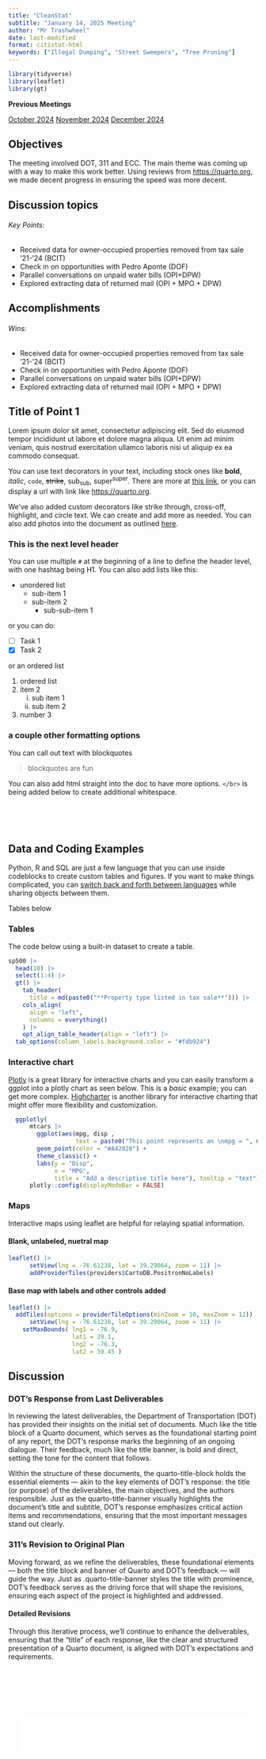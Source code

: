 ```yaml
---
title: "CleanStat"
subtitle: "January 14, 2025 Meeting"
author: "Mr Trashwheel"
date: last-modified
format: citistat-html
keywords: ["Illegal Dumping", "Street Sweepers", "Tree Pruning"]
---
```


```r

library(tidyverse)
library(leaflet)
library(gt)


```


:::: {#right-links}
::: previous-meetings-container
<strong>Previous Meetings</strong>
:::

<a href="#section3">October 2024</a> <a href="#section1">November 2024</a> <a href="#section2">December 2024</a>
::::


## Objectives

The meeting involved DOT, 311 and ECC. The main theme was coming up with a way to make this work better. Using reviews from <https://quarto.org>, we made decent progress in ensuring the speed was more decent.

::: callout-tip
## Discussion topics

###### Key Points:

-   Received data for owner-occupied properties removed from tax sale '21-'24 (BCIT)
-   Check in on opportunities with Pedro Aponte (DOF)
-   Parallel conversations on unpaid water bills (OPI+DPW)
-   Explored extracting data of returned mail (OPI + MPO + DPW)
:::

::: callout-note
## Accomplishments

###### Wins:

-   Received data for owner-occupied properties removed from tax sale '21-'24 (BCIT)
-   Check in on opportunities with Pedro Aponte (DOF)
-   Parallel conversations on unpaid water bills (OPI+DPW)
-   Explored extracting data of returned mail (OPI + MPO + DPW)
:::

## Title of Point 1

Lorem ipsum dolor sit amet, consectetur adipiscing elit. Sed do eiusmod tempor incididunt ut labore et dolore magna aliqua. Ut enim ad minim veniam, quis nostrud exercitation ullamco laboris nisi ut aliquip ex ea commodo consequat.

You can use text decorators in your text, including stock ones like **bold**, *italic*, `code`, ~~strike~~, sub~sub~, super^super^. There are more at [this link](https://quarto.org/docs/visual-editor/options.html), or you can display a url with link like <https://quarto.org>.

We've also added custom decorators like [strike through]{.strike}, [cross-off]{.cross}, [highlight]{.highlight}, and [circle]{.circle} text. We can create and add more as needed. You can also add photos into the document as outlined [here](https://quarto.org/docs/authoring/figures.html).

### This is the next level header

You can use multiple `#` at the beginning of a line to define the header level, with one hashtag being H1. You can also add lists like this:

-   unordered list
    -   sub-item 1
    -   sub-item 2
        -   sub-sub-item 1

or you can do:

-   [ ] Task 1
-   [x] Task 2

or an ordered list

1.  ordered list
2.  item 2
    i.  sub item 1
    ii. sub item 2
3.  number 3

### a couple other formatting options

You can call out text with blockquotes

> blockquotes are fun

You can also add html straight into the doc to have more options. `</br>` is being added below to create additional whitespace.

</br></br></br>

## Data and Coding Examples

Python, R and SQL are just a few language that you can use inside codeblocks to create custom tables and figures. If you want to make things complicated, you can [switch back and forth between languages](https://www.r-bloggers.com/2023/01/combining-r-and-python-with-reticulate-and-quarto/) while sharing objects between them.



Tables below

### Tables

The code below using a built-in dataset to create a table.

```r

sp500 |>
  head(10) |> 
  select(1:4) |> 
  gt() |>
    tab_header(
      title = md(paste0("**Property type listed in tax sale**"))) |> 
    cols_align(
      align = "left",
      columns = everything()
    ) |> 
    opt_align_table_header(align = "left") |> 
  tab_options(column_labels.background.color = "#fdb924")

```

### Interactive chart

[Plotly](https://plotly.com/r/) is a great library for interactive charts and you can easily transform a ggplot into a plotly chart as seen below. This is a *basic* example; you can get more complex. [Highcharter](https://jkunst.com/highcharter/) is another library for interactive charting that might offer more flexibility and customization.

```r
  ggplotly(
      mtcars |> 
        ggplot(aes(mpg, disp ,
                   text = paste0("This point represents an \nmpg = ", mpg, " and a disp = ", disp))) +
        geom_point(color = "#A42820") + 
        theme_classic() +
        labs(y = "Disp",
             x = "MPG", 
             title = "Add a descriptive title here"), tooltip = "text") |>  
      plotly::config(displayModeBar = FALSE)


```


### Maps

Interactive maps using leaflet are helpful for relaying spatial information.

#### Blank, unlabeled, nuetral map

```r
leaflet() |> 
      setView(lng = -76.61238, lat = 39.29064, zoom = 11) |> 
      addProviderTiles(providers$CartoDB.PositronNoLabels)
```


#### Base map with labels and other controls added


```r
leaflet() |> 
  addTiles(options = providerTileOptions(minZoom = 10, maxZoom = 12)) |> 
      setView(lng = -76.61238, lat = 39.29064, zoom = 11) |> 
    setMaxBounds( lng1 = -76.9,
                  lat1 = 39.1,
                  lng2 = -76.3,
                  lat2 = 39.45 )
```

## Discussion

### DOT's Response from Last Deliverables

In reviewing the latest deliverables, the Department of Transportation (DOT) has provided their insights on the initial set of documents. Much like the title block of a Quarto document, which serves as the foundational starting point of any report, the DOT’s response marks the beginning of an ongoing dialogue. Their feedback, much like the title banner, is bold and direct, setting the tone for the content that follows.

Within the structure of these documents, the quarto-title-block holds the essential elements — akin to the key elements of DOT’s response: the title (or purpose) of the deliverables, the main objectives, and the authors responsible. Just as the quarto-title-banner visually highlights the document’s title and subtitle, DOT’s response emphasizes critical action items and recommendations, ensuring that the most important messages stand out clearly.

### 311's Revision to Original Plan

Moving forward, as we refine the deliverables, these foundational elements — both the title block and banner of Quarto and DOT’s feedback — will guide the way. Just as .quarto-title-banner styles the title with prominence, DOT's feedback serves as the driving force that will shape the revisions, ensuring each aspect of the project is highlighted and addressed.

#### Detailed Revisions

Through this iterative process, we’ll continue to enhance the deliverables, ensuring that the "title" of each response, like the clear and structured presentation of a Quarto document, is aligned with DOT’s expectations and requirements.



::: {style="height: 75px;"}
:::

<!-- Custom spacer with inline style -->

<footer>



::: {style="font-family: 'Nunito Sans', sans-serif; padding: 10px; background-color: white; color: white; text-align: center; margin: 20px 20px 3px 20px ;"}
```         
Internal Use Only.
Made with ❤️ by OPI
```
:::

</footer>
